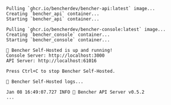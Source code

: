 ```
Pulling `ghcr.io/bencherdev/bencher-api:latest` image...
Creating `bencher_api` container...
Starting `bencher_api` container...

Pulling `ghcr.io/bencherdev/bencher-console:latest` image...
Creating `bencher_console` container...
Starting `bencher_console` container...

🐰 Bencher Self-Hosted is up and running!
Console Server: http://localhost:3000
API Server: http://localhost:61016

Press Ctrl+C to stop Bencher Self-Hosted.

🐰 Bencher Self-Hosted logs...

Jan 08 16:49:07.727 INFO 🐰 Bencher API Server v0.5.2
...
```